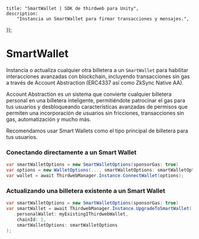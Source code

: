 
	title: "SmartWallet | SDK de thirdweb para Unity",
	description:
		"Instancia un SmartWallet para firmar transacciones y mensajes.",
});

# SmartWallet

Instancia o actualiza cualquier otra billetera a un `SmartWallet` para habilitar interacciones avanzadas con blockchain, incluyendo transacciones sin gas a través de Account Abstraction (ERC4337 así como ZkSync Native AA).

Account Abstraction es un sistema que convierte cualquier billetera personal en una billetera inteligente, permitiéndote patrocinar el gas para tus usuarios y desbloqueando características avanzadas de permisos que permiten una incorporación de usuarios sin fricciones, transacciones sin gas, automatización y mucho más.

Recomendamos usar Smart Wallets como el tipo principal de billetera para tus usuarios.

### Conectando directamente a un Smart Wallet

```csharp
var smartWalletOptions = new SmartWalletOptions(sponsorGas: true)
var options = new WalletOptions(..., smartWalletOptions: smartWalletOptions);
var wallet = await ThirdwebManager.Instance.ConnectWallet(options);
```

### Actualizando una billetera existente a un Smart Wallet

```csharp
var smartWalletOptions = new SmartWalletOptions(sponsorGas: true)
var smartWallet = await ThirdwebManager.Instance.UpgradeToSmartWallet(
    personalWallet: myExistingIThirdwebWallet, 
    chainId: 1, 
    smartWalletOptions: smartWalletOptions
);
```

<ArticleIconCard
	href="/dotnet/wallets/providers/account-abstraction"
	icon={GraduationCap}
	title="Learn more about SmartWallet"
/>